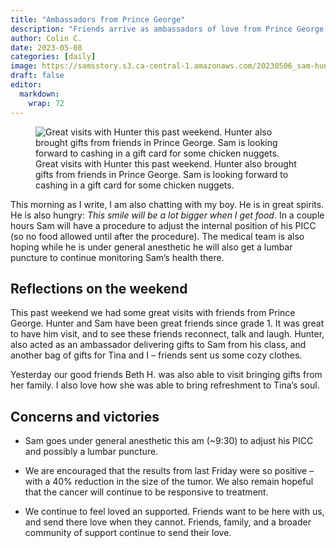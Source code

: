 ```yaml
---
title: "Ambassadors from Prince George"
description: "Friends arrive as ambassadors of love from Prince George.  Upcoming procedures and chemotherapy."
author: Colin C.
date: 2023-05-08
categories: [daily]
image: https://samsstory.s3.ca-central-1.amazonaws.com/20230506_sam-hunter-cedars.jpg
draft: false
editor: 
  markdown: 
    wrap: 72
---
```


![Great visits with Hunter this past weekend. Hunter also brought gifts
from friends in Prince George. Sam is looking forward to cashing in a
gift card for some chicken
nuggets.](https://samsstory.s3.ca-central-1.amazonaws.com/20230506_sam-hunter-cedars.jpg)

This morning as I write, I am also chatting with my boy. He is in great
spirits. He is also hungry: *This smile will be a lot bigger when I get
food*. In a couple hours Sam will have a procedure to adjust the
internal position of his PICC (so no food allowed until after the
procedure). The medical team is also hoping while he is under general
anesthetic he will also get a lumbar puncture to continue monitoring
Sam's health there.

## Reflections on the weekend

This past weekend we had some great visits with friends from Prince
George. Hunter and Sam have been great friends since grade 1. It was
great to have him visit, and to see these friends reconnect, talk and
laugh. Hunter, also acted as an ambassador delivering gifts to Sam from
his class, and another bag of gifts for Tina and I -- friends sent us
some cozy clothes.

Yesterday our good friends Beth H. was also able to visit bringing gifts
from her family. I also love how she was able to bring refreshment to
Tina's soul.

## Concerns and victories

-   Sam goes under general anesthetic this am (\~9:30) to adjust his
    PICC and possibly a lumbar puncture.

-   We are encouraged that the results from last Friday were so positive
    -- with a 40% reduction in the size of the tumor. We also remain
    hopeful that the cancer will continue to be responsive to treatment.

-   We continue to feel loved an supported. Friends want to be here with
    us, and send there love when they cannot. Friends, family, and a
    broader community of support continue to send their love.
